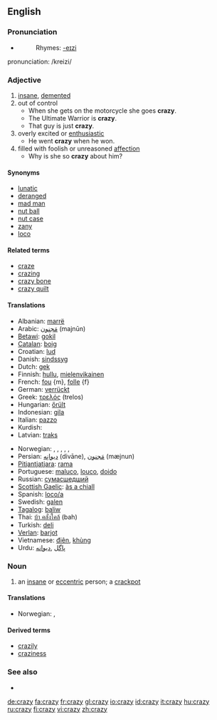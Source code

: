 ==English==

===Pronunciation===
*{{audio|en-us-crazy.ogg|Audio (US)}}
*:Rhymes: [[Rhymes:English:-eɪzi|-eɪzi]]
pronunciation: /kreizi/

===Adjective===
{{en-adj|craz|ier}}

# [[insane]], [[demented]]
# out of control
#*When she gets on the motorcycle she goes '''crazy'''.
#*The Ultimate Warrior is '''crazy'''.
#*That guy is just '''crazy'''.
# overly excited or [[enthusiastic]]
#*He went '''crazy''' when he won.
# filled with foolish or unreasoned [[affection]]
#* Why is she so '''crazy''' about him?

====Synonyms====
*[[lunatic]]
*[[deranged]]
*[[mad man]]
*[[nut ball]]
*[[nut case]]
*[[zany]]
*[[loco]]

====Related terms====
*[[craze]]
*[[crazing]]
*[[crazy bone]]
*[[crazy quilt]]

====Translations====
{{trans-top|crazy (undifferentitated)}}
*Albanian: [[marrë]]
*Arabic: [[مَجنون]] (majnūn)
*[[Betawi]]: [[gokil]]
*[[Catalan]]: [[boig]]
*Croatian: [[lud]]
*Danish: [[sindssyg]]
*Dutch: [[gek]]
*Finnish: [[hullu]], [[mielenvikainen]]
*French: [[fou]] {m}, [[folle]] {f}
*German: [[verrückt]]
*Greek: [[τρελός]] (trelos)
*Hungarian: [[őrült]]
*Indonesian: [[gila]]
*Italian: [[pazzo]]
*Kurdish: {{KUchar|[[شێت]]}}
*Latvian: [[traks]]
{{trans-mid}}
*Norwegian: {{t-|no|gal}}, {{t-|no|galen}}, {{t-|no|gæren}}, {{t-|no|sinnsyk}}, {{t-|no|sprø}}, {{t-|no|vanvittig}}
*Persian: [[ديوانِه]] (divāne),  [[مَجنون]] (mæjnun)
*[[Pitjantjatjara]]: [[rama]]
*Portuguese: [[maluco]], [[louco]], [[doido]]
*Russian: [[сумасшедший]]
*[[Scottish Gaelic]]: [[às a chiall]]
*Spanish: [[loco/a]]
*Swedish: [[galen]]
*[[Tagalog]]: [[baliw]]
*Thai: [[บ้า,คลั่งใคล้]] (bah)
*Turkish: [[deli]]
*[[Verlan]]: [[barjot]]
*Vietnamese: [[điên]], [[khùng]]
*Urdu: [[پاگل]] ,[[دیوانه]]
{{trans-bottom}}

===Noun===
{{en-noun|crazies}}

# an [[insane]]  or [[eccentric]] person; a [[crackpot]]

====Translations====
{{trans-top|an insane or eccentric person}}
*Norwegian: {{t-|no|galning|m}}, {{t-|no|gærning|m}}
{{trans-mid}}
{{trans-bottom}}

====Derived terms====
*[[crazily]]
*[[craziness]]

===See also===
*{{pedialite}}

[[de:crazy]]
[[fa:crazy]]
[[fr:crazy]]
[[gl:crazy]]
[[io:crazy]]
[[id:crazy]]
[[it:crazy]]
[[hu:crazy]]
[[ru:crazy]]
[[fi:crazy]]
[[vi:crazy]]
[[zh:crazy]]